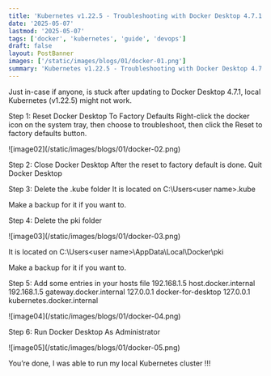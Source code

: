 ```yaml
---
title: 'Kubernetes v1.22.5 - Troubleshooting with Docker Desktop 4.7.1'
date: '2025-05-07'
lastmod: '2025-05-07'
tags: ['docker', 'kubernetes', 'guide', 'devops']
draft: false
layout: PostBanner
images: ['/static/images/blogs/01/docker-01.png']
summary: 'Kubernetes v1.22.5 - Troubleshooting with Docker Desktop 4.7.1'
---
```


Just in-case if anyone, is stuck after updating to Docker Desktop 4.7.1, local Kubernetes (v1.22.5) might not work.

Step 1: Reset Docker Desktop To Factory Defaults
Right-click the docker icon on the system tray, then choose to troubleshoot, then click the Reset to factory defaults button.

<div className="my-1 w-full overflow-hidden px-2 xl:my-1 xl:w-1/2 xl:px-2">
  ![image02](/static/images/blogs/01/docker-02.png)
</div>

Step 2: Close Docker Desktop
After the reset to factory default is done. Quit Docker Desktop

Step 3: Delete the .kube folder
It is located on C:\Users\<user name>\.kube

Make a backup for it if you want to.

Step 4: Delete the pki folder

<div className="my-1 w-full overflow-hidden px-2 xl:my-1 xl:w-1/2 xl:px-2">
  ![image03](/static/images/blogs/01/docker-03.png)
</div>

It is located on C:\Users\<user name>\AppData\Local\Docker\pki

Make a backup for it if you want to.

Step 5: Add some entries in your hosts file
192.168.1.5 host.docker.internal
192.168.1.5 gateway.docker.internal
127.0.0.1 docker-for-desktop
127.0.0.1 kubernetes.docker.internal

<div className="my-1 w-full overflow-hidden px-2 xl:my-1 xl:w-1/2 xl:px-2">
  ![image04](/static/images/blogs/01/docker-04.png)
</div>

Step 6: Run Docker Desktop As Administrator

<div className="my-1 w-full overflow-hidden px-2 xl:my-1 xl:w-1/2 xl:px-2">
  ![image05](/static/images/blogs/01/docker-05.png)
</div>

You’re done, I was able to run my local Kubernetes cluster !!!